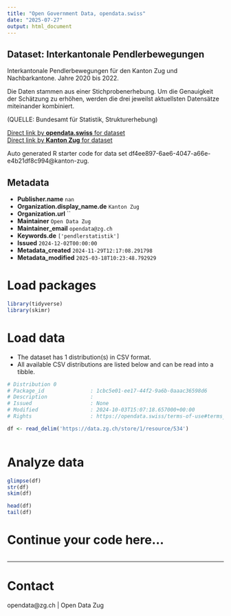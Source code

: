 ```yaml
---
title: "Open Government Data, opendata.swiss"
date: "2025-07-27"
output: html_document
---
```


## Dataset: Interkantonale Pendlerbewegungen

Interkantonale Pendlerbewegungen für den Kanton Zug und Nachbarkantone. Jahre 2020 bis 2022.

Die Daten stammen aus einer Stichprobenerhebung. Um die Genauigkeit der Schätzung zu erhöhen, werden die drei jeweilst aktuellsten Datensätze miteinander kombiniert.

(QUELLE: Bundesamt für Statistik, Strukturerhebung)

[Direct link by **opendata.swiss** for dataset](https://opendata.swiss/de/dataset/interkantonale-pendlerbewegungen)<br>
[Direct link by **Kanton Zug** for dataset](https://www.zg.ch/behoerden/gesundheitsdirektion/statistikfachstelle/themen/11-mobilitaet-und-verkehr/pendlerstatistik)

Auto generated R starter code for data set df4ee897-6ae6-4047-a66e-e4b21df8c994@kanton-zug.

## Metadata

- **Publisher.name** `nan`
- **Organization.display_name.de** `Kanton Zug`
- **Organization.url** ``
- **Maintainer** `Open Data Zug`
- **Maintainer_email** `opendata@zg.ch`
- **Keywords.de** `['pendlerstatistik']`
- **Issued** `2024-12-02T00:00:00`
- **Metadata_created** `2024-11-29T12:17:08.291798`
- **Metadata_modified** `2025-03-18T10:23:48.792929`


# Load packages

```r

library(tidyverse)
library(skimr)

```

# Load data

-   The dataset has 1 distribution(s) in CSV format.
-   All available CSV distributions are listed below and can be read into a tibble.

```r

# Distribution 0
# Package_id               : 1cbc5e01-ee17-44f2-9a6b-0aaac36598d6
# Description              : 
# Issued                   : None
# Modified                 : 2024-10-03T15:07:18.657000+00:00
# Rights                   : https://opendata.swiss/terms-of-use#terms_by

df <- read_delim('https://data.zg.ch/store/1/resource/534')



```

# Analyze data

```r

glimpse(df)
str(df)
skim(df)

head(df)
tail(df)

```

# Continue your code here...

```r

```

------------------------------------------------------------------------

# Contact

opendata@zg.ch | Open Data Zug

